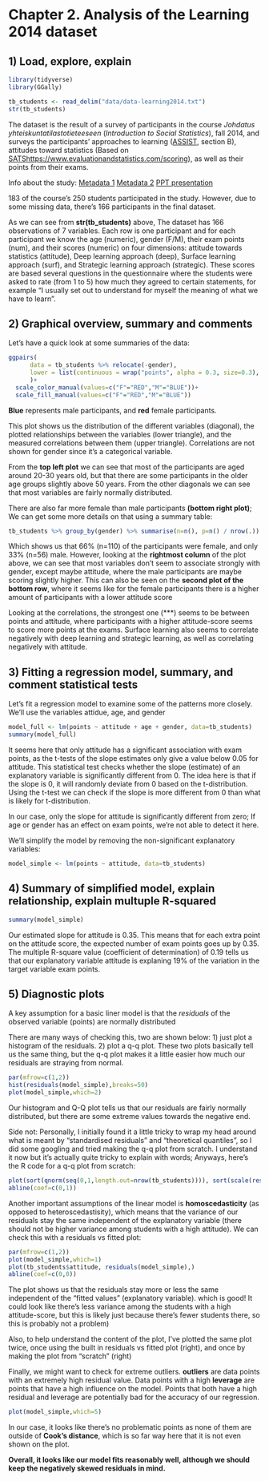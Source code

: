 # Chapter 2. Analysis of the Learning 2014 dataset

## 1) Load, explore, explain

```r

library(tidyverse)
library(GGally)

tb_students <- read_delim("data/data-learning2014.txt")
str(tb_students)

```

The dataset is the result of a survey of participants in the course *Johdatus yhteiskuntatilastotieteeseen* (*Introduction to Social Statistics*), fall 2014, and surveys the participants' approaches to learning ([ASSIST](http://www.etl.tla.ed.ac.uk/publications.html#measurement), section B), attitudes toward statistics (Based on [SATS]()<https://www.evaluationandstatistics.com/scoring>), as well as their points from their exams.

Info about the study: [Metadata 1](https://www.mv.helsinki.fi/home/kvehkala/JYTmooc/JYTOPKYS2-meta.txt) [Metadata 2](https://www.mv.helsinki.fi/home/kvehkala/JYTmooc/JYTOPKYS3-meta.txt) [PPT presentation](https://www.slideshare.net/kimmovehkalahti/the-relationship-between-learning-approaches-and-students-achievements-in-an-introductory-statistics-course-in-finland)

183 of the course's 250 students participated in the study. However, due to some missing data, there's 166 participants in the final dataset.

As we can see from **str(tb_students)** above, The dataset has 166 observations of 7 variables. Each row is one participant and for each participant we know the age (numeric), gender (F/M), their exam points (num), and their scores (numeric) on four dimensions: attitude towards statistics (attitude), Deep learning approach (deep), Surface learning approach (surf), and Strategic learning approach (strategic). These scores are based several questions in the questionnaire where the students were asked to rate (from 1 to 5) how much they agreed to certain statements, for example "I usually set out to understand for myself the meaning of what we have to learn".

## 2) Graphical overview, summary and comments

Let's have a quick look at some summaries of the data:

```r
ggpairs(
      data = tb_students %>% relocate(-gender),
      lower = list(continuous = wrap("points", alpha = 0.3, size=0.3), mapping=aes(color=gender)),
      )+
  scale_color_manual(values=c("F"="RED","M"="BLUE"))+
  scale_fill_manual(values=c("F"="RED","M"="BLUE"))


```

**Blue** represents male participants, and **red** female participants.

This plot shows us the distribution of the different variables (diagonal), the plotted relationships between the variables (lower triangle), and the measured correlations between them (upper triangle). Correlations are not shown for gender since it's a categorical variable.

From the **top left plot** we can see that most of the participants are aged around 20-30 years old, but that there are some participants in the older age groups slightly above 50 years. From the other diagonals we can see that most variables are fairly normally distributed.

There are also far more female than male participants **(bottom right plot)**; We can get some more details on that using a summary table:

```r
tb_students %>% group_by(gender) %>% summarise(n=n(), p=n() / nrow(.))
```

Which shows us that 66% (n=110) of the participants were female, and only 33% (n=56) male. However, looking at the **rightmost column** of the plot above, we can see that most variables don't seem to associate strongly with gender, except maybe attitude, where the male participants are maybe scoring slightly higher. This can also be seen on the **second plot of the bottom row**, where it seems like for the female participants there is a higher amount of participants with a lower attitude score

Looking at the correlations, the strongest one (\*\*\*) seems to be between points and attitude, where participants with a higher attitude-score seems to score more points at the exams. Surface learning also seems to correlate negatively with deep learning and strategic learning, as well as correlating negatively with attitude.

## 3) Fitting a regression model, summary, and comment statistical tests

Let's fit a regression model to examine some of the patterns more closely. We'll use the variables attidue, age, and gender

```r

model_full <- lm(points ~ attitude + age + gender, data=tb_students)
summary(model_full)

```

It seems here that only attitude has a significant association with exam points, as the t-tests of the slope estimates only give a value below 0.05 for attitude. This statistical test checks whether the slope (estimate) of an explanatory variable is significantly different from 0. The idea here is that if the slope is 0, it will randomly deviate from 0 based on the t-distribution. Using the t-test we can check if the slope is more different from 0 than what is likely for t-distribution.

In our case, only the slope for attitude is significantly different from zero; If age or gender has an effect on exam points, we're not able to detect it here.

We'll simplify the model by removing the non-significant explanatory variables:

```r
model_simple <- lm(points ~ attitude, data=tb_students)
```

## 4) Summary of simplified model, explain relationship, explain multuple R-squared

```r
summary(model_simple)
```

Our estimated slope for attitude is 0.35. This means that for each extra point on the attitude score, the expected number of exam points goes up by 0.35. The multiple R-square value (coefficient of determination) of 0.19 tells us that our explanatory variable attitude is explaning 19% of the variation in the target variable exam points.

## 5) Diagnostic plots

A key assumption for a basic liner model is that the *residuals* of the observed variable (points) are normally distributed

There are many ways of checking this, two are shown below: 1) just plot a histogram of the residuals. 2) plot a q-q plot. These two plots basically tell us the same thing, but the q-q plot makes it a little easier how much our residuals are straying from normal.

```r
par(mfrow=c(1,2))
hist(residuals(model_simple),breaks=50)
plot(model_simple,which=2)

```

Our histogram and Q-Q plot tells us that our residuals are fairly normally distributed, but there are some extreme values towards the negative end.

Side not: Personally, I initially found it a little tricky to wrap my head around what is meant by "standardised residuals" and "theoretical quantiles", so I did some googling and tried making the q-q plot from scratch. I understand it now but it's actually quite tricky to explain with words; Anyways, here's the R code for a q-q plot from scratch:

```r
plot(sort(qnorm(seq(0,1,length.out=nrow(tb_students)))), sort(scale(residuals(model_simple))))
abline(coef=c(0,1))
```

Another important assumptions of the linear model is **homoscedasticity** (as opposed to heteroscedastisity), which means that the variance of our residuals stay the same independent of the explanatory variable (there should not be higher variance among students with a high attitude). We can check this with a residuals vs fitted plot:

```r
par(mfrow=c(1,2))
plot(model_simple,which=1)
plot(tb_students$attitude, residuals(model_simple),)
abline(coef=c(0,0))

```

The plot shows us that the residuals stay more or less the same independent of the "fitted values" (explanatory variable). which is good! It could look like there's less variance among the students with a high attitude-score, but this is likely just because there's fewer students there, so this is probably not a problem)

Also, to help understand the content of the plot, I've plotted the same plot twice, once using the built in residuals vs fitted plot (right), and once by making the plot from "scratch" (right)

Finally, we might want to check for extreme outliers. **outliers** are data points with an extremely high residual value. Data points with a high **leverage** are points that have a high influence on the model. Points that both have a high residual and leverage are potentially bad for the accuracy of our regression.

```r
plot(model_simple,which=5)
```

In our case, it looks like there's no problematic points as none of them are outside of **Cook's distance**, which is so far way here that it is not even shown on the plot.

**Overall, it looks like our model fits reasonably well, although we should keep the negatively skewed residuals in mind.**
